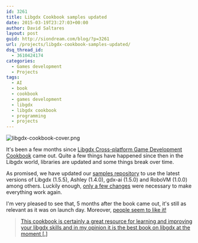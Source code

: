 ```yaml
---
id: 3261
title: Libgdx Cookbook samples updated
date: 2015-03-19T23:27:03+00:00
author: David Saltares
layout: post
guid: http://siondream.com/blog/?p=3261
url: /projects/libgdx-cookbook-samples-updated/
dsq_thread_id:
  - 3610424174
categories:
  - Games development
  - Projects
tags:
  - AI
  - book
  - cookbook
  - games development
  - libgdx
  - libgdx cookbook
  - programming
  - projects
---
```


![libgdx-cookbook-cover.png](/img/libgdx-cookbook-cover.webp)

It's been a few months since [Libgdx Cross-platform Game Development Cookbook](https://www.packtpub.com/game-development/libgdx-cross-platform-game-development-cookbook) came out. Quite a few things have happened since then in the Libgdx world, libraries are updated and some things break over time.

As promised, we have updated our [samples repository](https://github.com/dsaltares/libgdx-cookbook) to use the latest versions of Libgdx (1.5.5), Ashley (1.4.0), gdx-ai (1.5.0) and RoboVM (1.0.0) among others. Luckily enough, [only a few changes](https://github.com/dsaltares/libgdx-cookbook/commit/380ee2ea90481f2b80b62df2dccd312db0af7964) were necessary to make everything work again.

I'm very pleased to see that, 5 months after the book came out, it's still as relevant as it was on launch day. Moreover, [people seem to like it!](http://www.amazon.com/Libgdx-Cross-platform-Game-Development-Cookbook/dp/1783287292/ref=sr_1_1?ie=UTF8&qid=1426806867&sr=8-1&keywords=libgdx+cookbook)

> [This cookbook is certainly a great resource for learning and improving your libgdx skills and in my opinion it is the best book on libgdx at the moment &#91;.&#93;](http://www.amazon.com/review/RIXAWPKQKCKOY/ref=cm_cr_dp_title?ie=UTF8&ASIN=1783287292&channel=detail-glance&nodeID=283155&store=books)
